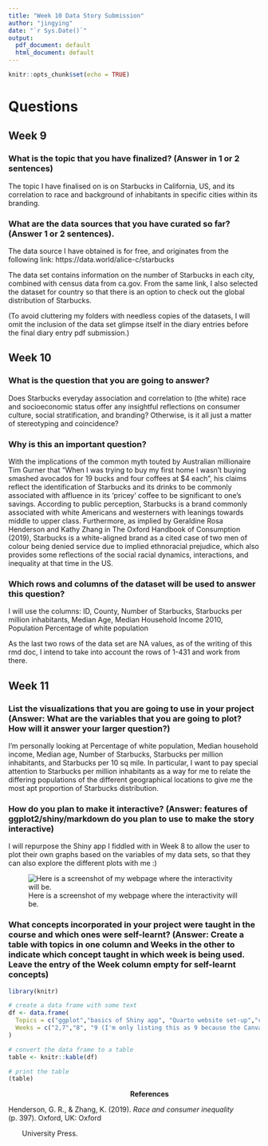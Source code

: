 ---
title: "Week 10 Data Story Submission"
author: "jingying"
date: "`r Sys.Date()`"
output:
  pdf_document: default
  html_document: default
---

```{r setup, include=FALSE}
knitr::opts_chunk$set(echo = TRUE)
```

# Questions

## Week 9

### What is the topic that you have finalized? (Answer in 1 or 2 sentences)
The topic I have finalised on is on Starbucks in California, US, and its correlation to race and background of inhabitants in specific cities within its branding. 

### What are the data sources that you have curated so far? (Answer 1 or 2 sentences).
The data source I have obtained is for free, and originates from the following link: https://data.world/alice-c/starbucks 

The data set contains information on the number of Starbucks in each city, combined with census data from ca.gov. From the same link, I also selected the dataset for country so that there is an option to check out the global distribution of Starbucks.

(To avoid cluttering my folders with needless copies of the datasets, I will omit the inclusion of the data set glimpse itself in the diary entries before the final diary entry pdf submission.)

## Week 10

### What is the question that you are going to answer? 
Does Starbucks everyday association and correlation to (the white) race and socioeconomic status offer any insightful reflections on consumer culture, social stratification, and branding? Otherwise, is it all just a matter of stereotyping and coincidence?

### Why is this an important question? 

With the implications of the common myth touted by Australian millionaire Tim Gurner that "When I was trying to buy my first home I wasn't buying smashed avocados for 19 bucks and four coffees at $4 each", his claims reflect the identification of Starbucks and its drinks to be commonly associated with affluence in its 'pricey' coffee to be significant to one's savings. According to public perception, Starbucks is a brand commonly associated with white Americans and westerners with leanings towards middle to upper class. Furthermore, as implied by Geraldine Rosa Henderson and Kathy Zhang in The Oxford Handbook of Consumption (2019), Starbucks is a white-aligned brand as a cited case of two men of colour being denied service due to implied ethnoracial prejudice, which also provides some reflections of the social racial dynamics, interactions, and inequality at that time in the US. 


### Which rows and columns of the dataset will be used to answer this question? 

I will use the columns:
ID,	County,	Number of Starbucks,	Starbucks per million inhabitants, Median Age,	Median Household Income	2010, Population	Percentage of white population

As the last two rows of the data set are NA values, as of the writing of this rmd doc, I intend to take into account the rows of 1-431 and work from there. 

## Week 11

### List the visualizations that you are going to use in your project (Answer: What are the variables that you are going to plot? How will it answer your larger question?)

I'm personally looking at Percentage of white population, Median household income, Median age, Number of Starbucks, Starbucks per million inhabitants, and Starbucks per 10 sq mile. In particular, I want to pay special attention to Starbucks per million inhabitants as a way for me to relate the differing populations of the different geographical locations to give me the most apt proportion of Starbucks distribution.

### How do you plan to make it interactive? (Answer: features of ggplot2/shiny/markdown do you plan to use to make the story interactive)

I will repurpose the Shiny app I fiddled with in Week 8 to allow the user to plot their own graphs based on the variables of my data sets, so that they can also explore the different plots with me :)
 
![Here is a screenshot of my webpage where the interactivity will be.]("C:/Users/yeojy/Documents/Y2S1/NM2207/Screenshot 2023-11-03 162358.png")

### What concepts incorporated in your project were taught in the course and which ones were self-learnt? (Answer: Create a table with topics in one column and Weeks in the other to indicate which concept taught in which week is being used. Leave the entry of the Week column empty for self-learnt concepts)

```{r,echo=FALSE}
library(knitr)

# create a data frame with some text
df <- data.frame(
  Topics = c("ggplot","basics of Shiny app", "Quarto website set-up","conditional outputting different images and choosing different variables from a curated list on Shiny"),
  Weeks = c("2,7","8", "9 (I'm only listing this as 9 because the Canvas content for this is not under any specific week, but was accessed during week 9)"," ")
)

# convert the data frame to a table
table <- knitr::kable(df)

# print the table
(table)
```

\newpage 

&nbsp;&nbsp;&nbsp;&nbsp;&nbsp;&nbsp;&nbsp;&nbsp;&nbsp;&nbsp;&nbsp;&nbsp;&nbsp;&nbsp;&nbsp;&nbsp;&nbsp;&nbsp;&nbsp;&nbsp;&nbsp;&nbsp;&nbsp;&nbsp;&nbsp;&nbsp;&nbsp;&nbsp;&nbsp;&nbsp;&nbsp;&nbsp;&nbsp;&nbsp;&nbsp;&nbsp;&nbsp;&nbsp;&nbsp;&nbsp;&nbsp;&nbsp;&nbsp;&nbsp;&nbsp;&nbsp;&nbsp;&nbsp;&nbsp;&nbsp;&nbsp;&nbsp;&nbsp;&nbsp;&nbsp;&nbsp;&nbsp;&nbsp;&nbsp;&nbsp;&nbsp;&nbsp;**References** 

Henderson, G. R., & Zhang, K. (2019). _Race and consumer inequality_ (p. 397). Oxford, UK: Oxford

&nbsp;&nbsp;&nbsp;&nbsp;&nbsp;&nbsp;&nbsp;University Press.